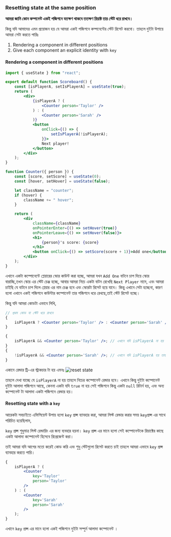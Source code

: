 ### Resetting state at the same position

**আমরা জানি কোন কম্পনেন্ট একই পজিশনে যতক্ষণ থাকবে ততক্ষণ রিয়াক্ট তার স্টেট ধরে রাখবে।**

কিন্তু যদি আমাদের এমন প্রয়োজন হয় যে আমরা একই পজিশনে কম্পনেন্টের স্টেট রিসেট করবো। তাহলে দুইটা উপায়ে আমরা সেটা করতে পারিঃ

1.  Rendering a component in different positions
2.  Give each component an explicit identity with `key`

#### Rendering a component in different positions

```jsx filename="App.jsx"
import { useState } from "react";

export default function Scoreboard() {
    const [isPlayerA, setIsPlayerA] = useState(true);
    return (
        <div>
            {isPlayerA ? (
                <Counter person='Taylor' />
            ) : (
                <Counter person='Sarah' />
            )}
            <button
                onClick={() => {
                    setIsPlayerA(!isPlayerA);
                }}>
                Next player!
            </button>
        </div>
    );
}

function Counter({ person }) {
    const [score, setScore] = useState(0);
    const [hover, setHover] = useState(false);

    let className = "counter";
    if (hover) {
        className += " hover";
    }

    return (
        <div
            className={className}
            onPointerEnter={() => setHover(true)}
            onPointerLeave={() => setHover(false)}>
            <h1>
                {person}'s score: {score}
            </h1>
            <button onClick={() => setScore(score + 1)}>Add one</button>
        </div>
    );
}
```

এখানে একটা কম্পোনেন্টে প্লেয়ারের স্কোর কাউন্ট করা হচ্ছে, আমরা যখন `Add One` বাটনে চাপ দিয়ে স্কোর বারাচ্ছি,তখন স্কোর এর স্টেট চেঞ্জ হচ্ছে, আবার আমরা নিচে একটা বাটন রেখেছি `Next Player` নামে, এবং আমরা চাইছি যে বাটনে চাপ দিলে প্লেয়ার এর নাম চেঞ্জ হবে এবং স্কোরটা রিসেট হয়ে যাবে। কিন্তু এখানে সেটা হচ্ছেনা, কারণ হলো এখানে একই পজিশনে কাউন্টার কম্পোনেন্ট তার পজিশনে ধরে রেখছে,তাই স্টেট রিসেট হচ্ছে।

কিন্তু যদি আমরা কোডটা এভাবে লিখি,

```jsx
// প্রথম কোড যা স্টেট ধরে রাখবে
{
    isPlayerA ? <Counter person='Taylor' /> : <Counter person='Sarah' />;
}
```

```jsx
{
    isPlayerA && <Counter person='Taylor' />; // এখানে যদি isPlayerA না হয় তাহলে এই পজিশনে null রিটার্ন হবে
}
{
    !isPlayerA && <Counter person='Sarah' />; // এখানে যদি isPlayerA হয় তাহলে এই পজিশনে null রিটার্ন হবে
}
```

একানে রেন্ডার ট্রি-এর স্ট্রাকচার টা হয় এমনঃ ![reset state](../../../../public/UISTATES/resetstate.png)

তাহলে দেখা যাচ্ছে যে `isPlayerA` না হয় তাহলে নিচের কম্পোনেন্ট রেন্ডার হবে। এখানে কিন্তু দুইটা কম্পোনেন্ট দুইটা আলাদা পজিশনে আছে, কেননা একটা যদি `true` না হয় সেই পজিশনে কিন্তু একটা `null` রিটার্ন হয়, এবং অন্য কম্পোনেন্ট টা আলাদা একটা পজিশনে রেন্ডার হয়।

#### Resetting state with a `key`

আরেকটা সবচাইতে এফিসিয়েন্ট উপায় হলো `key` প্রপ্স ব্যাবহার করা, আমরা লিস্ট রেন্ডার করার সময় `key`প্রপ্স এর সাথে পরিচিত হয়েছিলাম,

`key` প্রপ্স শুধুমাত্র লিস্ট রেন্ডারিং এর জন্য ব্যবহার হয়না। `key` প্রপ্স এর মানে হলো সেই কম্পোনেন্টকে রিয়াক্টের কাছে একটা আলাদা কম্পোনেন্ট হিসেবে রিপ্রেজেন্ট করা।

তাই আমরা যদি আগের মতো করেই কোড করি এবং শুধু স্টেটগুলো রিসেট করতে চাই তাহলে আমরা এভাবে `key` প্রপ্স ব্যাবহার করতে পারি।

```jsx
{
    isPlayerA ? (
        <Counter
            key='Taylor'
            person='Taylor'
        />
    ) : (
        <Counter
            key='Sarah'
            person='Sarah'
        />
    );
}
```

এখানে `key` প্রপ্স এর মানে হলো একই পজিশনে দুইটা সম্পুর্ন আলাদা কম্পোনেন্ট ।

